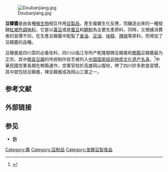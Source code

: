 [[File:Doubanjiang.jpg|thumb]]

'''豆瓣醬'''是由各種[[微生物|微生物]]相互作用[[豆製品|豆製品]]，產生複雜生化反應，而釀造出來的一種發酵[[紅褐色|紅褐色]][[調味料|調味料]]，它是以[[黃豆|黃豆]]或是[[蚕豆|蚕豆]]和[[麵粉|麵粉]]為主要生產原料，同時，又根據消費者的習慣不同，在生產豆瓣醬中配製了[[香油|香油]]、[[豆油|豆油]]、[[味精|味精]]、[[辣椒|辣椒]]等原料，而增加了豆瓣醬的品種。

豆瓣酱是四川菜的必备佐料，四川以临江寺所产乾隆御赐豆瓣酱和[[郫縣|郫縣]]豆瓣醬最为正宗。其中[[郫县豆瓣|郫县豆瓣]]的传统制作技艺被列入[[中国国家级非物质文化遗产名录|中国国家级非物质文化遗产名录]]。<ref>{{cite web |url=http://www.wccdaily.com.cn/epaper/hxdsb/html/2011-05/29/content_331917.htm |title=郫县豆瓣传男不传女 陈家第七代传人接棒·华西都市报·四川在线 |publisher=Wccdaily.com.cn |date=2011-05-29 |accessdate=2011-12-23 |deadurl=yes |archiveurl=https://web.archive.org/web/20120510121718/http://www.wccdaily.com.cn/epaper/hxdsb/html/2011-05/29/content_331917.htm |archivedate=2012-05-10 }}</ref>中華民國空軍長期在郫縣運作，空軍官校於高雄岡山復校，帶了四川許多飲食習慣，其中就包括豆瓣酱，辣豆瓣酱成為岡山三寶之一。

==参考文献==
{{Reflist}}

==外部链接==

== 参见 ==
* [[麴|麴]]

{{辣醬}}
{{川菜}}
{{大豆}}

[[Category:醬|Category:醬]]
[[Category:豆制品|Category:豆制品]]
[[Category:发酵豆製食品|Category:发酵豆製食品]]